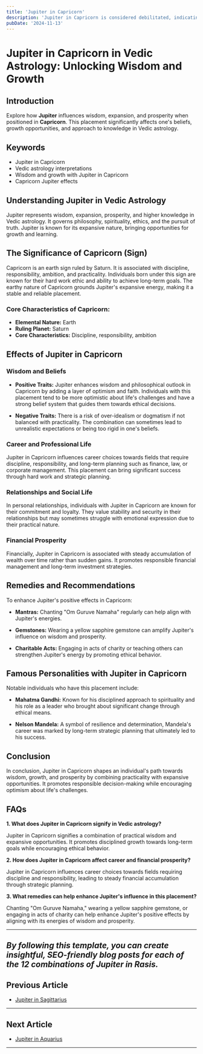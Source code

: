 ```yaml
---
title: 'Jupiter in Capricorn'
description: 'Jupiter in Capricorn is considered debilitated, indicating practical but restrained expansion. Individuals are disciplined, ambitious, and focus on long-term goals, but may struggle with pessimism, in Vedic Astrology.'
pubDate: '2024-11-13'
---
```


# Jupiter in Capricorn in Vedic Astrology: Unlocking Wisdom and Growth

## Introduction

Explore how **Jupiter** influences wisdom, expansion, and prosperity when positioned in **Capricorn**. This placement significantly affects one's beliefs, growth opportunities, and approach to knowledge in Vedic astrology.

## Keywords

- Jupiter in Capricorn
- Vedic astrology interpretations
- Wisdom and growth with Jupiter in Capricorn
- Capricorn Jupiter effects

## Understanding Jupiter in Vedic Astrology

Jupiter represents wisdom, expansion, prosperity, and higher knowledge in Vedic astrology. It governs philosophy, spirituality, ethics, and the pursuit of truth. Jupiter is known for its expansive nature, bringing opportunities for growth and learning.

## The Significance of Capricorn (Sign)

Capricorn is an earth sign ruled by Saturn. It is associated with discipline, responsibility, ambition, and practicality. Individuals born under this sign are known for their hard work ethic and ability to achieve long-term goals. The earthy nature of Capricorn grounds Jupiter's expansive energy, making it a stable and reliable placement.

### Core Characteristics of Capricorn:
- **Elemental Nature:** Earth
- **Ruling Planet:** Saturn
- **Core Characteristics:** Discipline, responsibility, ambition

## Effects of Jupiter in Capricorn

### Wisdom and Beliefs

- **Positive Traits:** Jupiter enhances wisdom and philosophical outlook in Capricorn by adding a layer of optimism and faith. Individuals with this placement tend to be more optimistic about life's challenges and have a strong belief system that guides them towards ethical decisions.
  
- **Negative Traits:** There is a risk of over-idealism or dogmatism if not balanced with practicality. The combination can sometimes lead to unrealistic expectations or being too rigid in one's beliefs.

### Career and Professional Life

Jupiter in Capricorn influences career choices towards fields that require discipline, responsibility, and long-term planning such as finance, law, or corporate management. This placement can bring significant success through hard work and strategic planning.

### Relationships and Social Life

In personal relationships, individuals with Jupiter in Capricorn are known for their commitment and loyalty. They value stability and security in their relationships but may sometimes struggle with emotional expression due to their practical nature.

### Financial Prosperity

Financially, Jupiter in Capricorn is associated with steady accumulation of wealth over time rather than sudden gains. It promotes responsible financial management and long-term investment strategies.

## Remedies and Recommendations

To enhance Jupiter's positive effects in Capricorn:

- **Mantras:** Chanting "Om Guruve Namaha" regularly can help align with Jupiter's energies.
  
- **Gemstones:** Wearing a yellow sapphire gemstone can amplify Jupiter's influence on wisdom and prosperity.
  
- **Charitable Acts:** Engaging in acts of charity or teaching others can strengthen Jupiter's energy by promoting ethical behavior.

## Famous Personalities with Jupiter in Capricorn

Notable individuals who have this placement include:

- **Mahatma Gandhi:** Known for his disciplined approach to spirituality and his role as a leader who brought about significant change through ethical means.
  
- **Nelson Mandela:** A symbol of resilience and determination, Mandela's career was marked by long-term strategic planning that ultimately led to his success.

## Conclusion

In conclusion, Jupiter in Capricorn shapes an individual's path towards wisdom, growth, and prosperity by combining practicality with expansive opportunities. It promotes responsible decision-making while encouraging optimism about life's challenges.

## FAQs

**1. What does Jupiter in Capricorn signify in Vedic astrology?**

Jupiter in Capricorn signifies a combination of practical wisdom and expansive opportunities. It promotes disciplined growth towards long-term goals while encouraging ethical behavior.

**2. How does Jupiter in Capricorn affect career and financial prosperity?**

Jupiter in Capricorn influences career choices towards fields requiring discipline and responsibility, leading to steady financial accumulation through strategic planning.

**3. What remedies can help enhance Jupiter's influence in this placement?**

Chanting "Om Guruve Namaha," wearing a yellow sapphire gemstone, or engaging in acts of charity can help enhance Jupiter's positive effects by aligning with its energies of wisdom and prosperity.

---

*By following this template, you can create insightful, SEO-friendly blog posts for each of the 12 combinations of Jupiter in Rasis.*
---

## Previous Article
- [Jupiter in Sagittarius](/blogs-md/0805_Jupiter_in_Rashi/080509_Jupiter_in_Sagittarius.mdx)

---

## Next Article
- [Jupiter in Aquarius](/blogs-md/0805_Jupiter_in_Rashi/080511_Jupiter_in_Aquarius.mdx)

---
